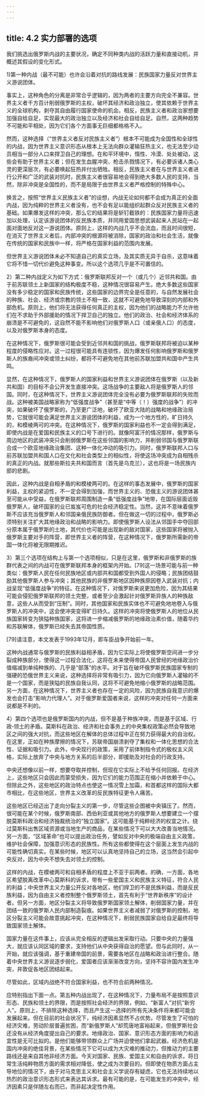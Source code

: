```yaml
---
---
---
```

title: 4.2 实力部署的选项
---



我们挑选出俄罗斯内战的主要状况，确定不同种类内战的活跃力量和直接动机，并概述其假设的变化形式。

1)第一种内战（最不可能）也许会沿着对抗的路线发展：民族国家力量反对世界主义游说团体。

事实上，这种角色的分离是非常合乎逻辑的，因为两者的主要方向完全不兼容。世界主义者千方百计削弱俄罗斯的主权，破坏其经济和政治独立，使其依赖于世界主义的全球机构，剥夺其自由履行国家使命的机会。相反，民族主义者和政治家想要加强自给自足，实现最大的政治独立以及经济和社会自给自足。自然，这两种趋势不可能和平相处，因为它们各个方面事无巨细都格格不入。

然而，这种选择（“世界主义者反对民族主义者”）根本不可能成为全国性和全球性的内战，因为世界主义意识形态从根本上无法向群众灌输狂热主义，也无法至少动员相当一部分人口来捍卫自己的理想。在和平环境中，惰性、冷漠、处处被动，这些会有助于世界主义者；但在发生血腥冲突、枪击杀戮情况下，有必要诉诸人类心灵的更深层次，有必要唤起狂热并付出牺牲。相反，民族主义者在与世界主义者进行公开和广泛的武装对抗时，民族主义者很容易地会得到绝大多数人民的支持，当然，除非冲突是全国性的，而不是局限于由世界主义者严格控制的特殊中心。

换言之，按照“世界主义民族主义者”的设想，内战无论如何都不会成为真正的全面内战，因为纯粹的世界主义者没有，也不会有足以能组织起群众反对民族主义者的基础。如果爆发这样的冲突，那么它的结果将是斩钉截铁的：民族国家力量将迅速加以处理，认定该游说团体的反民族本质，并同用爱国思想武装起来人民站在一起面对面地反对这一游说团体。原则上，这样的内战几乎不会流血，而且时间很短，在消灭了世界主义者后，内部冲突的根源将被消除，国家的政治和社会生活，就像在传统的国家和民族中一样，将严格在国家利益的范围内发展。

但世界主义游说团体未必不知道自己的真实立场，及其实质无异于自杀，这意味着它将不惜一切代价避免这种事变。所以这个选项几乎是不可置信的。

2）第二种内战定义为如下方式：俄罗斯联邦反对一个（或几个）近邻共和国。由于前苏联领土上新国家的结构极度不稳，这种情况很容易产生。绝大多数这些国家没有多少稳定的国家和民族传统，这些国家的边界完全是任意的，与自然发展社会的种族、社会、经济或宗教的领土不相一致，这就不可避免地导致深刻的内部和外部危机。原则上，他们将无法获得任何真正的主权，因为他们的战略能力不允许他们在不求助于外部援助的情况下捍卫自⼰的独立。他们的政治、社会和经济体系的崩溃是不可避免的，这自然不能不影响他们对俄罗斯人口（或亲俄人口）的态度，以及对俄罗斯本身的态度。

在这种情况下，俄罗斯很可能会受到近邻共和国的挑战，俄罗斯联邦将被迫以某种程度的侵略性应对。这一过程很可能具有连锁性，因为爆发任何影响俄罗斯和俄罗斯人的族裔间冲突或领土纠纷，都将不可避免地在其他前苏联加盟共和国中产生共鸣。

显然，在这种情况下，俄罗斯人的国家利益和世界主义游说团体在俄罗斯（以及新共和国）的目标不会公开发生直接冲突。这场战争的主要敌人将是俄罗斯人的邻国。同时，在这种情况下，世界主义游说团体完全没有必要为俄罗斯联邦的失败而战。这种被美国战略家称为“低强度战争”（甚至是“中等（！）强度的战争”）的冲突，如果破坏了俄罗斯的，乃至更广泛地，破坏了欧亚大陆的战略和地缘政治局势，它就很可能会满足世界主义游说团体的利益，成为一个地方性的，旷日持久的，和模棱两可的冲突。在这种情况下，俄罗斯的国家利益也不一定会得到满足，即使内战是在爱国和民族主义的口号下进行的。就像阿富汗的情况那样，俄罗斯与周边地区的武装冲突只会削弱俄罗斯在这些邻国的影响力，并削弱邻国与俄罗斯联合成一个欧亚地缘政治集团、这种一体化冲动的吸引力。同时，俄罗斯联邦人口与前苏联加盟共和国人口在文化和社会类型上的相似性，将使这场冲突成为自相残杀的真正的内战。就那些斯拉夫共和国而言（首先是乌克兰），这也将是一场民族内部的悲剧。

因此，这种内战是自相矛盾的和模棱两可的。在这样的事态发展中，俄罗斯的国家利益，主权的紧迫性，不一定会得到加强，而世界主义的、恐俄主义的游说团体甚至可能从中受益，在俄罗斯联邦周围制造一条“低强度战争”地带，在国际层面诋毁俄罗斯人，破坏国家的业已岌岌可危的社会经济稳定性。当然，这并不意味着俄罗斯不应该充当俄罗斯人和邻国亲俄民族防御者。但在做这一切的过程中，俄罗斯必须特别关注扩大其地缘政治和战略的影响力。即使俄罗斯人设法从邻国手中夺回部分原本属于俄罗斯的土地，其代价也可能是出现新的敌对国家，这些国家将被抛入俄罗斯主要对手的阵营，即世界主义者的阵营，在这种情况下，俄罗斯所需新的帝国一体化将被无限期推迟。

3）第三个选项在结构上与第一个选项相似，只是在这里，俄罗斯和非俄罗斯的族群代表之间的内战可在俄罗斯联邦本身的框架内开始。[79]这一场景可能与前一种类似：俄罗斯人民在任何民族地区或内部共和国都受到外国人的侵略；民族团结鼓励其他俄罗斯人参与冲突；其他民族的非俄罗斯地区因种族原因卷入武装对抗；内战呈现“低强度战争”的特征。在这种情况下，对俄罗斯来说更加危险，因为其结果可能会侵犯俄罗斯联邦的领土完整，或者至少会激起针对俄罗斯异族人的种族敌意，这些人从而受到“压制”。同时，其他国家和民族实体也不可避免地地卷入与俄罗斯人的冲突中，这会使冲突变得旷日持久。这样的冲突将使俄罗斯人的地位从民族国家转变为狭隘种族国家，这将进一步缩减俄罗斯的地缘政治素价值，随着华约和苏联解体，俄罗斯已经失去其帝国性质。

[79]请注意，本文发表于1993年12月，即车臣战争开始前一年。

这种内战通常与俄罗斯的民族利益相矛盾，因为它实际上将使俄罗斯空间进一步分裂成种族部分，使得这一过程合法化，这将在未来使得帝国人民曾经的地缘政治价值缩减到单纯种族的、几乎是“部落”的水平。对于旨在破坏俄罗斯民族国家专制的强硬的恐俄世界主义来说，这种选择将非常有吸引力，因为它向俄罗斯人灌输的不是一个国家，而是狭隘的民族自我认同，这将不可避免地缩小俄罗斯的战略范围。另一方面，在这种情况下，世界主义者也存在一定的风险，因为民族自我意识的爆发也会打击“影响力代理人”。对于俄罗斯爱国者来说，这样的冲突对任何一方面来说都是不利的。

4）第四个选项也是俄罗斯国内的内战，但不是基于种族冲突，而是基于区域、行政‑领土的矛盾。莫斯科在政治、经济和社会事务上的中央集权政策必然会导致地区之间的强大对抗，而这些地区在解体的总体过程中正在努力获得最大的自治权。在这里，正如在种族摩擦的情况下，苏联帝国崩溃剥夺了集权和一体化思想的合法性、证据和吸引力。此外，中央现行的政策，采用了前体制指令式的极权主义风格，实际上放弃了中央与地方关系的后半部分，即援助及对社会的行政支持。

中央还想像以前一样，想要夺取并控制，但现在它实际上不给予任何回报。在经济上，这些地区只会因此而蒙受损失，因为它们的能力范围正在缩小并依赖于中心。但除此之外，这些地区的政治特点也使这一情况雪上加霜，和首都这样的国际大都市相比，在这些地区，世界主义改革的反民族特征更令人痛苦。

这些地区已经迈出了走向分裂主义的第一步，尽管这些企图被中央镇压了。然而，很可能在某个时候，俄罗斯南部、西伯利亚或其他地方的俄罗斯人想要建立一个摆脱莫斯科政治和经济独裁统治的“独立国家”。这可能基于纯粹经济的权宜之计。绕过莫斯科出售区域资源或当地生产的商品，在某些情况下可以大大改善当地情况。另一方面，“区域革命”也可以提出政治任务，譬如反对中央的极端自由主义政策，维护社会保障，加强意识形态的民族性。所有这些都使得在这个层面上发生内战的可能性确切真实。在某些时候，地区可以认真地坚持自⼰的立场，这当然会引起中央反对，因为中央不想失去对领土的控制。

这样的内战，在模棱两可和自相矛盾的程度上不亚于前两者。的确，一方面，各地区希望脱离改革中心莫斯科的诉求，带有一些爱国主义和民族主义特征，符合人民的利益；中央世界主义力量公开反对各地区，他们捍卫的不是民族利益，而是反民族利益，因为自由主义者控制整个俄罗斯领土，首先有利于“世界新秩序”的设计者。但另一方面，地区分裂主义将导致俄罗斯国家领土解体，削弱国家力量，并在团结一致的俄罗斯人民内部制造裂痕。如果世界主义者减弱了对俄罗斯的控制，地区分裂主义可能会故意挑起冲突，在这种情况下，削弱民族国家自给自足最终将导致国家领土解体。

国家力量在这件事上，应该从完全相反的逻辑出发采取行动。只要中央的力量强大，就应该认同区域的要求，支持他们从中央获得自治的愿望。但与此同时，从一开始，就应该强调，基于重建帝国的前景，需要各地区在战略和政治进行整合。随着中央世界主义游说逐步弱化，爱国者应该渐渐改变方向，坚持不容许国内发生冲突，并敦促各地区团结起来。

尽管如此，区域内战绝不符合国家利益，也不符合前两种情况。

应特别指出下面一点。第五种内战出现了，在这种情况下，力量布局不是按照意识形态、民族和领土的界限，而是按照社会经济的界限，例如，“新富人”对抗“新穷人”。原则上，不排除这种选择，而且产生这一选择的所有先决条件将来都可能会发展起来。但在目前的社会状况下，纯经济因素显然不占优势。尽管发生了可怕的经济灾难，劳动阶层普遍贫困，而“新俄罗斯人”却荒唐地富裕起来，但俄罗斯社会还没有从经济角度提出自己的要求。地缘政治、国家、意识形态方面的影响力和适宜性是无可比拟的。是他们能够带领群众上广场并迫使他们拿起武器。经济危机是国内冲突的绝佳背景，在某些情况下它可以成为大灾难的推动力，但推动力的主要路线还是来自其他非经济方面。今天对国家、民族、爱国主义和自由的诉求，将日常生活纯粹物质方面的需求相对降低，使之成为次要目的。但即使在物质方面占主导地位的情况下，由于对马克思主义和社会主义学说存有疑虑，它也无法持续地以热烈的政治意识形态形式来表达其诉求。最有可能的是，在可能发生的冲突中，经济因素只是伴随左右而已，而非起决定性作用。